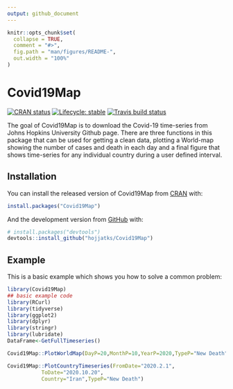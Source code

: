 ---
output: github_document
---

<!-- README.md is generated from README.Rmd. Please edit that file -->

```{r, include = FALSE}
knitr::opts_chunk$set(
  collapse = TRUE,
  comment = "#>",
  fig.path = "man/figures/README-",
  out.width = "100%"
)
```

# Covid19Map

<!-- badges: start -->
[![CRAN status](https://www.r-pkg.org/badges/version/Covid19Map)](https://CRAN.R-project.org/package=Covid19Map)
[![Lifecycle: stable](https://img.shields.io/badge/lifecycle-stable-brightgreen.svg)](https://www.tidyverse.org/lifecycle/#stable)
[![Travis build status](https://travis-ci.com/user/repo.svg?branch=master)](https://travis-ci.com/user/repo)
<!-- badges: end -->

The goal of Covid19Map is to download the Covid-19 time-series from Johns Hopkins University Github page. There are three functions in this package that can be used for getting a clean data, plotting a World-map showing the number of cases and death in each day and a final figure that shows time-series for any individual country during a user defined interval.

## Installation

You can install the released version of Covid19Map from [CRAN](https://CRAN.R-project.org) with:

``` r
install.packages("Covid19Map")
```

And the development version from [GitHub](https://github.com/) with:

``` r
# install.packages("devtools")
devtools::install_github("hojjatks/Covid19Map")
```
## Example

This is a basic example which shows you how to solve a common problem:

```{r example}
library(Covid19Map)
## basic example code
library(RCurl)
library(tidyverse)
library(ggplot2)
library(dplyr)
library(stringr)
library(lubridate)
DataFrame<-GetFullTimeseries()
```

```{r message=FALSE}

Covid19Map::PlotWorldMap(DayP=20,MonthP=10,YearP=2020,TypeP="New Death")

```


```{r pressure}
Covid19Map::PlotCountryTimeseries(FromDate="2020.2.1",
           ToDate="2020.10.20",
           Country="Iran",TypeP="New Death")
```

